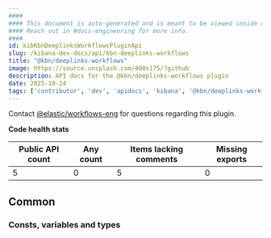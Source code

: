```yaml
---
####
#### This document is auto-generated and is meant to be viewed inside our experimental, new docs system.
#### Reach out in #docs-engineering for more info.
####
id: kibKbnDeeplinksWorkflowsPluginApi
slug: /kibana-dev-docs/api/kbn-deeplinks-workflows
title: "@kbn/deeplinks-workflows"
image: https://source.unsplash.com/400x175/?github
description: API docs for the @kbn/deeplinks-workflows plugin
date: 2025-10-24
tags: ['contributor', 'dev', 'apidocs', 'kibana', '@kbn/deeplinks-workflows']
---
```




Contact [@elastic/workflows-eng](https://github.com/orgs/elastic/teams/workflows-eng) for questions regarding this plugin.

**Code health stats**

| Public API count  | Any count | Items lacking comments | Missing exports |
|-------------------|-----------|------------------------|-----------------|
| 5 | 0 | 5 | 0 |

## Common

### Consts, variables and types
<DocDefinitionList data={kbnDeeplinksWorkflowsObj.common.misc}/>

